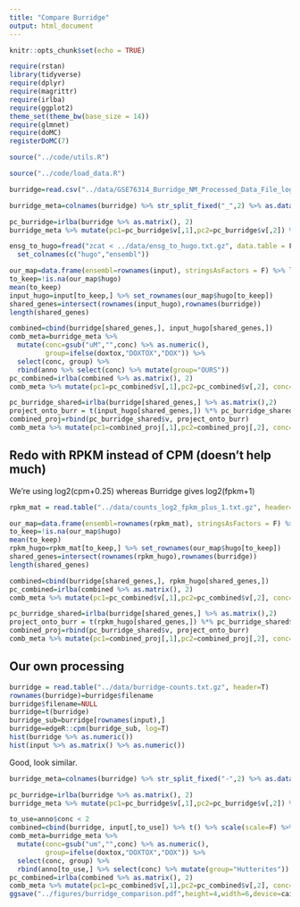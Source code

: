 ```yaml
---
title: "Compare Burridge"
output: html_document
---
```


```r
knitr::opts_chunk$set(echo = TRUE)
```

```r
require(rstan)
library(tidyverse)
require(dplyr)
require(magrittr)
require(irlba)
require(ggplot2)
theme_set(theme_bw(base_size = 14))
require(glmnet)
require(doMC)
registerDoMC(7)

source("../code/utils.R")

source("../code/load_data.R")
```

```r
burridge=read.csv("../data/GSE76314_Burridge_NM_Processed_Data_File_log_fpkm_plus_1_.csv.gz", header=T, row.names = 1)
```

```r
burridge_meta=colnames(burridge) %>% str_split_fixed("_",2) %>% as.data.frame() %>% set_colnames(c("line","conc")) %>% mutate(doxtox=grepl("CH",line))
```

```r
pc_burridge=irlba(burridge %>% as.matrix(), 2)
burridge_meta %>% mutate(pc1=pc_burridge$v[,1],pc2=pc_burridge$v[,2]) %>% ggplot(aes(pc1,pc2,col=conc,shape=doxtox)) + geom_point()
```

```r
ensg_to_hugo=fread("zcat < ../data/ensg_to_hugo.txt.gz", data.table = F) %>% 
  set_colnames(c("hugo","ensembl"))
```

```r
our_map=data.frame(ensembl=rownames(input), stringsAsFactors = F) %>% left_join(ensg_to_hugo, by="ensembl")
to_keep=!is.na(our_map$hugo)
mean(to_keep)
input_hugo=input[to_keep,] %>% set_rownames(our_map$hugo[to_keep])
shared_genes=intersect(rownames(input_hugo),rownames(burridge))
length(shared_genes)
```

```r
combined=cbind(burridge[shared_genes,], input_hugo[shared_genes,])
comb_meta=burridge_meta %>% 
  mutate(conc=gsub("uM","",conc) %>% as.numeric(),
         group=ifelse(doxtox,"DOXTOX","DOX")) %>%
  select(conc, group) %>%
  rbind(anno %>% select(conc) %>% mutate(group="OURS"))  
pc_combined=irlba(combined %>% as.matrix(), 2)
comb_meta %>% mutate(pc1=pc_combined$v[,1],pc2=pc_combined$v[,2], conc=as.factor(conc))  %>% ggplot(aes(pc1,pc2, col=conc, shape=group)) + geom_point()
```


```r
pc_burridge_shared=irlba(burridge[shared_genes,] %>% as.matrix(),2)
project_onto_burr = t(input_hugo[shared_genes,]) %*% pc_burridge_shared$u
combined_proj=rbind(pc_burridge_shared$v, project_onto_burr)
comb_meta %>% mutate(pc1=combined_proj[,1],pc2=combined_proj[,2], conc=as.factor(conc))  %>% ggplot(aes(pc1,pc2, col=conc, shape=group)) + geom_point()
```

## Redo with RPKM instead of CPM (doesn't help much)

We're using log2(cpm+0.25) whereas Burridge gives log2(fpkm+1)

```r
rpkm_mat = read.table("../data/counts_log2_fpkm_plus_1.txt.gz", header=T)
```

```r
our_map=data.frame(ensembl=rownames(rpkm_mat), stringsAsFactors = F) %>% left_join(ensg_to_hugo, by="ensembl")
to_keep=!is.na(our_map$hugo)
mean(to_keep)
rpkm_hugo=rpkm_mat[to_keep,] %>% set_rownames(our_map$hugo[to_keep])
shared_genes=intersect(rownames(rpkm_hugo),rownames(burridge))
length(shared_genes)
```

```r
combined=cbind(burridge[shared_genes,], rpkm_hugo[shared_genes,])
pc_combined=irlba(combined %>% as.matrix(), 2)
comb_meta %>% mutate(pc1=pc_combined$v[,1],pc2=pc_combined$v[,2], conc=as.factor(conc))  %>% ggplot(aes(pc1,pc2, col=conc, shape=group)) + geom_point()
```

```r
pc_burridge_shared=irlba(burridge[shared_genes,] %>% as.matrix(),2)
project_onto_burr = t(rpkm_hugo[shared_genes,]) %*% pc_burridge_shared$u
combined_proj=rbind(pc_burridge_shared$v, project_onto_burr)
comb_meta %>% mutate(pc1=combined_proj[,1],pc2=combined_proj[,2], conc=as.factor(conc))  %>% ggplot(aes(pc1,pc2, col=conc, shape=group)) + geom_point()
```


## Our own processing

```r
burridge = read.table("../data/burridge-counts.txt.gz", header=T)
rownames(burridge)=burridge$filename
burridge$filename=NULL
burridge=t(burridge)
burridge_sub=burridge[rownames(input),]
burridge=edgeR::cpm(burridge_sub, log=T)
hist(burridge %>% as.numeric())
hist(input %>% as.matrix() %>% as.numeric())
```

Good, look similar. 

```r
burridge_meta=colnames(burridge) %>% str_split_fixed("-",2) %>% as.data.frame() %>% set_colnames(c("line","conc")) %>% mutate(doxtox=grepl("ch",line))

```


```r
pc_burridge=irlba(burridge %>% as.matrix(), 2)
burridge_meta %>% mutate(pc1=pc_burridge$v[,1],pc2=pc_burridge$v[,2]) %>% ggplot(aes(pc1,pc2,col=conc,shape=doxtox)) + geom_point()
```

```r
to_use=anno$conc < 2
combined=cbind(burridge, input[,to_use]) %>% t() %>% scale(scale=F) %>% t()
comb_meta=burridge_meta %>% 
  mutate(conc=gsub("um","",conc) %>% as.numeric(),
         group=ifelse(doxtox,"DOXTOX","DOX")) %>%
  select(conc, group) %>%
  rbind(anno[to_use,] %>% select(conc) %>% mutate(group="Hutterites"))  
pc_combined=irlba(combined %>% as.matrix(), 2)
comb_meta %>% mutate(pc1=pc_combined$v[,1],pc2=pc_combined$v[,2], conc=as.factor(conc))  %>% ggplot(aes(pc1,pc2, col=conc, shape=group, size=group)) + geom_point(alpha=0.75) + scale_color_manual(values=cbPalette) + scale_size_manual(breaks=c("DOXTOX","DOX","Hutterites"), values=c(4,4,2)  ) + scale_shape_discrete(breaks=c("DOXTOX","DOX","Hutterites")) + xlab("Principal component 1") + ylab("Principal component 2")
ggsave("../figures/burridge_comparison.pdf",height=4,width=6,device=cairo_pdf)
```
